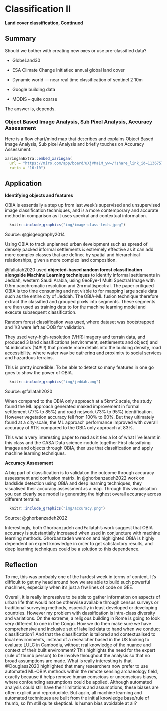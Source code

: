# Classification II

**Land cover classification, Continued**

## Summary

Should we bother with creating new ones or use pre-classified data?

-   GlobeLand30

-   ESA Climate Change Initiatiec annual global land cover

-   Dynamic world --- near real time classification of sentinel 2 10m

-   Google building data

-   MODIS -- quite coarse

The answer is, depends.

### Object Based Image Analysis, Sub Pixel Analysis, Accuracy Assessment

Here is a flow chart/mind map that describes and explains Object Based Image Analysis, Sub pixel Analysis and briefly touches on Accuracy Assessment.

```r
xaringanExtra::embed_xaringan(
  url = "https://miro.com/app/board/uXjVMa1M_yw=/?share_link_id=113675726787",
  ratio = "16:10")
```

## Application

**Identifying objects and features**

OBIA is essentially a step up from last week's supervised and unsupervised image classification techniques, and is a more contemporary and accurate method in comparison as it uses spectral and contextual information.

```r
  knitr::include_graphics("img/image-class-tech.jpeg")
```

Source: @gisgeography2014

Using OBIA to track unplanned urban development such as spread of densely packed informal settlements is extremely effective as it can add more complex classes that are defined by spatial and hierarchical relationships, given a more complex land composition.

@fallatah2020 used **objected-based random forest classification alongside Machine Learning techniques** to identify informal settlements in Jeddah, western Saudi Arabia, using GeoEye-1 Multi Spectral Image with 0.5m panchromatic resolution and 2m multispectral. The paper critiqued OBIA is too time consuming and not viable to for mapping large scale data such as the entire city of Jeddah. The OBIA-ML fusion technique therefore extract the classified and grouped pixels into segments. These segments are then used as training data to for the machine learning model and execute subsequent classification.

Random forest classification was used, where dataset was bootstrapped and 1/3 were left as OOB for validation.

They used very-high-resolution (VHR) imagery and terrain data, and produced 3 land classifications (environment, settlements and object) and 14 indicators (14!!!!!) that provide more details into the building density, road accessibility, where water way be gathering and proximity to social services and hazardous terrains.

This is pretty incredible. To be able to detect so many features in one go goes to show the power of OBIA.

```r
  knitr::include_graphics("img/jeddah.png")
```

Source: @fallatah2020

When compared to the OBIA only approach at a 5km\^2 scale, the study found the ML approach generated marked improvement in formal settlement (77% to 85%) and road network (73% to 95%) identification. However vegetation accuracy fell from 100% to 60%. But they ultimately found at a city-scale, the ML approach performance improved with overall accuracy of 91% compared to the OBIA only approach at 83%.

This was a very interesting paper to read as it ties a lot of what I've learnt in this class and the CASA Data science module together First classifying images and objects through OBIA, then use that classification and apply machine learning techniques.

**Accuracy Assessment**

A big part of classification is to validation the outcome through accuracy assessment and confusion matrix. In @ghorbanzadeh2022 work on landslide detection using OBIA and deep learning techniques, they visualised their accuracy assessment as a map. Through this visualisation you can clearly see model is generating the highest overall accuracy across different terrains.

```r
  knitr::include_graphics("img/accuracy.png")
```

Source: @ghorbanzadeh2022

Interestingly, both Ghorbanzadeh and Fallatah's work suggest that OBIA accuracy is substantially increased when used in conjuncture with machine learning methods. Ghorbanzadeh went on and highlighted OBIA is highly dependent on expert knowledge in order to get satisfactory results, and deep learning techniques could be a solution to this dependence.

## Reflection

To me, this was probably one of the hardest week in terms of content. It's difficult to get my head around how we are able to build such powerful machines, especially when it's just a few lines of code on GEE.

Overall, it is really impressive to be able to gather information on aspects of urban life that would not be otherwise available through census surveys or traditional surveying methods, especially in least developed or developing countries. However my problem with classification is intra-class diversity and variations. On the extreme, a religious building in Rome is going to look very different to one in the Congo. How we do then make sure we have comprehensive and inclusive set of labelled data to hand when we conduct classification? And that the classification is tailored and contextualised to local environments, instead of a researcher based in the US looking to evaluate LULC in Cambodia, without real knowledge of the nuance and context of their built environment? This highlights the need for the expert (rule of thumb person) to be involve throughout the analysis so that no broad assumptions are made. What is really interesting is that @Douglass2020 highlighted that many researchers now prefer to use automated ML-OBIA methods within the remote sensing archaeology field, exactly because it helps remove human conscious or unconscious biases, where confounding assumptions could be applied. Although automated analysis could still have their limitations and assumptions, these biases are often explicit and reproducible. But again, all machine learning and automated techniques are built from the initial knowledge base/rule of thumb, so I'm still quite skeptical. Is human bias avoidable at all?
